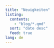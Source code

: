 ```yaml
---
title: "Neuigkeiten"
listing:
  contents: 
    - "blog/*.qmd"
  sort: "date desc"
  feed: true
lang: de
---
```

